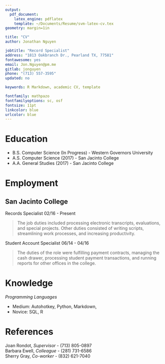 ```yaml
---
output: 
  pdf_document:
    latex_engine: pdflatex
    template: ~/Documents/Resume/svm-latex-cv.tex
geometry: margin=1in

title: "CV"
author: Jonathan Nguyen

jobtitle: "Record Specialist"
address: "1813 Oakbranch Dr., Pearland TX, 77581"
fontawesome: yes
email: Jon.Nguyen@pm.me 
gitlab: jonguyen 
phone: "(713) 557-3595"
updated: no

keywords: R Markdown, academic CV, template

fontfamily: mathpazo
fontfamilyoptions: sc, osf
fontsize: 11pt
linkcolor: blue
urlcolor: blue
---
```


# Education

* B.S. Computer Science (In Progress) - Western Governors University
* A.S. Computer Science (2017) - San Jacinto College
* A.A. General Studies (2017) - San Jacinto College

# Employment

## San Jacinto College

Records Specialist \hfill 02/16 - Present  

> The job duties included processing electronic transcripts, evaluations, and special projects. Other duties consisted of writing scripts, streamlining work processes, and increasing productivity.

Student Account Specialist \hfill 06/14 - 04/16 

> The duties of the role were fulfilling payment contracts, managing the cash drawer, processing student payment transactions, and running reports for other offices in the college.   

# Knowledge

*Programming Languages*  

* Medium: Autohotkey, Python, Markdown, \LaTeX
* Novice: SQL, R 

# References

Joan Rondot, *Supervisor* - (713) 805-0897  
Barbara Ewell, *Colleague* - (281) 731-6586  
Sherry Gray, *Co-worker* - (832) 621-7040
